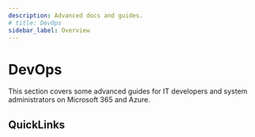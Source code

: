 ```yaml
---
description: Advanced docs and guides.
# title: DevOps
sidebar_label: Overview
---
```





# DevOps

<HeaderSvg  className="logoBadge" />




This section covers some advanced guides for IT developers and system administrators on Microsoft 365 and Azure.

## QuickLinks

<DevOpsCardRow />


<!-- :::tip
Understanding and implementing DevOps principles is crucial for organizations looking to thrive in today's competitive environment. By emphasizing collaboration, continuous improvement, customer-centricity, automation, and more, DevOps transforms the software development and delivery process. Embracing these principles can lead to better products, satisfied customers, and a more agile organization overall.
:::  -->



<!-- ## Motivation

1. **Knowledge Retention**: Tech notes document resolutions to specific issues, creating a repository of solutions that help support teams resolve similar problems quickly without redundant troubleshooting.

2. **Efficient Troubleshooting**: They enable technicians to refer to past incidents and solutions, speeding up the resolution of recurring or complex issues and minimizing downtime.

3. **Consistency and Reliability**: By documenting standard procedures and best practices, tech notes ensure consistent service delivery across support interactions, building user trust and satisfaction.

4. **Training and Onboarding**: They serve as structured learning materials for new team members, facilitating quicker onboarding and continuous learning.

5. **Continuous Improvement**: Updated tech notes reflect evolving technologies and feedback, supporting ongoing improvement in support capabilities. -->



<!-- <BrowserWindow > -->






<!-- - ✅ **Clarity and Simplicity**: Use plain language and avoid technical jargon.
  
- ✅ **Structured Format**: Organize notes into sections like problem description, steps taken, solution implemented, and follow-up actions.

- ✅ **Visual Aids**: Include screenshots or diagrams to clarify complex procedures.

- ✅ **Regular Updates**: Ensure notes are current and relevant with ongoing updates and revisions. -->





<!-- </BrowserWindow> -->
